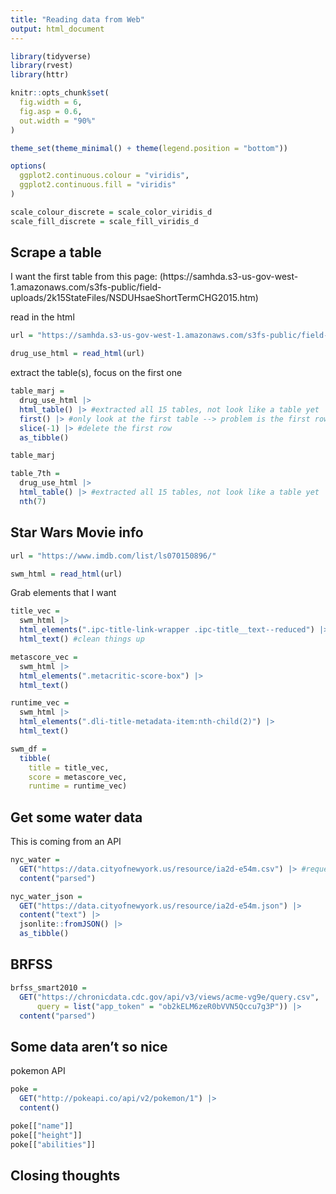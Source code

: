 ```yaml
---
title: "Reading data from Web"
output: html_document
---
```


```r
library(tidyverse)
library(rvest)
library(httr)

knitr::opts_chunk$set(
  fig.width = 6,
  fig.asp = 0.6,
  out.width = "90%"
)

theme_set(theme_minimal() + theme(legend.position = "bottom"))

options(
  ggplot2.continuous.colour = "viridis",
  ggplot2.continuous.fill = "viridis"
)

scale_colour_discrete = scale_color_viridis_d
scale_fill_discrete = scale_fill_viridis_d
```

## Scrape a table

I want the first table from this page:
(https://samhda.s3-us-gov-west-1.amazonaws.com/s3fs-public/field-uploads/2k15StateFiles/NSDUHsaeShortTermCHG2015.htm)

read in the html
```r
url = "https://samhda.s3-us-gov-west-1.amazonaws.com/s3fs-public/field-uploads/2k15StateFiles/NSDUHsaeShortTermCHG2015.htm"

drug_use_html = read_html(url)
```

extract the table(s), focus on the first one
```r
table_marj = 
  drug_use_html |>
  html_table() |> #extracted all 15 tables, not look like a table yet
  first() |> #only look at the first table --> problem is the first row contains notes
  slice(-1) |> #delete the first row
  as_tibble()

table_marj

table_7th = 
  drug_use_html |>
  html_table() |> #extracted all 15 tables, not look like a table yet
  nth(7) 
```

## Star Wars Movie info

```r
url = "https://www.imdb.com/list/ls070150896/"

swm_html = read_html(url)
```

Grab elements that I want
```r
title_vec = 
  swm_html |>
  html_elements(".ipc-title-link-wrapper .ipc-title__text--reduced") |>
  html_text() #clean things up

metascore_vec = 
  swm_html |>
  html_elements(".metacritic-score-box") |>
  html_text()

runtime_vec = 
  swm_html |>
  html_elements(".dli-title-metadata-item:nth-child(2)") |>
  html_text()

swm_df = 
  tibble(
    title = title_vec,
    score = metascore_vec,
    runtime = runtime_vec)
```

## Get some water data

This is coming from an API
```r
nyc_water = 
  GET("https://data.cityofnewyork.us/resource/ia2d-e54m.csv") |> #requested
  content("parsed")

nyc_water_json = 
  GET("https://data.cityofnewyork.us/resource/ia2d-e54m.json") |> 
  content("text") |>
  jsonlite::fromJSON() |>
  as_tibble()
```

## BRFSS

```r
brfss_smart2010 = 
  GET("https://chronicdata.cdc.gov/api/v3/views/acme-vg9e/query.csv",
      query = list("app_token" = "ob2kELM6zeR0bVVN5Qccu7g3P")) |> 
  content("parsed")
```
## Some data aren't so nice

pokemon API
```r
poke = 
  GET("http://pokeapi.co/api/v2/pokemon/1") |>
  content()

poke[["name"]]
poke[["height"]]
poke[["abilities"]]
```

## Closing thoughts\














